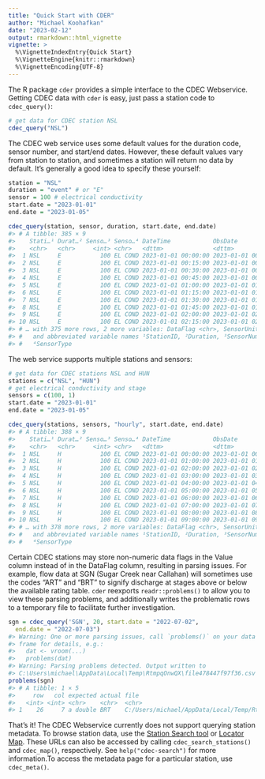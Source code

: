 ```yaml
---
title: "Quick Start with CDER"
author: "Michael Koohafkan"
date: "2023-02-12"
output: rmarkdown::html_vignette
vignette: >
  %\VignetteIndexEntry{Quick Start}
  %\VignetteEngine{knitr::rmarkdown}
  %\VignetteEncoding{UTF-8}
---
```





The R package `cder` provides a simple interface to the CDEC
Webservice. Getting CDEC data with `cder` is easy, just pass a 
station code to `cdec_query()`:


```r
# get data for CDEC station NSL
cdec_query("NSL")
```

The CDEC web service uses some default values for the duration code,
sensor number, and start/end dates. However, these default values vary
from station to station, and sometimes a station will return no data by
default. It's generally a good idea to specify these yourself:


```r
station = "NSL"
duration = "event" # or "E"
sensor = 100 # electrical conductivity
start.date = "2023-01-01"
end.date = "2023-01-05"

cdec_query(station, sensor, duration, start.date, end.date)
#> # A tibble: 385 × 9
#>    Stati…¹ Durat…² Senso…³ Senso…⁴ DateTime            ObsDate             Value
#>    <chr>   <chr>     <int> <chr>   <dttm>              <dttm>              <dbl>
#>  1 NSL     E           100 EL COND 2023-01-01 00:00:00 2023-01-01 00:00:00  6015
#>  2 NSL     E           100 EL COND 2023-01-01 00:15:00 2023-01-01 00:15:00  6019
#>  3 NSL     E           100 EL COND 2023-01-01 00:30:00 2023-01-01 00:30:00  6075
#>  4 NSL     E           100 EL COND 2023-01-01 00:45:00 2023-01-01 00:45:00  6151
#>  5 NSL     E           100 EL COND 2023-01-01 01:00:00 2023-01-01 01:00:00  6283
#>  6 NSL     E           100 EL COND 2023-01-01 01:15:00 2023-01-01 01:15:00  6310
#>  7 NSL     E           100 EL COND 2023-01-01 01:30:00 2023-01-01 01:30:00  6360
#>  8 NSL     E           100 EL COND 2023-01-01 01:45:00 2023-01-01 01:45:00  6408
#>  9 NSL     E           100 EL COND 2023-01-01 02:00:00 2023-01-01 02:00:00  6425
#> 10 NSL     E           100 EL COND 2023-01-01 02:15:00 2023-01-01 02:15:00  6444
#> # … with 375 more rows, 2 more variables: DataFlag <chr>, SensorUnits <chr>,
#> #   and abbreviated variable names ¹​StationID, ²​Duration, ³​SensorNumber,
#> #   ⁴​SensorType
```

The web service supports multiple stations and sensors:


```r
# get data for CDEC stations NSL and HUN
stations = c("NSL", "HUN")
# get electrical conductivity and stage
sensors = c(100, 1)
start.date = "2023-01-01"
end.date = "2023-01-05"

cdec_query(stations, sensors, "hourly", start.date, end.date)
#> # A tibble: 388 × 9
#>    Stati…¹ Durat…² Senso…³ Senso…⁴ DateTime            ObsDate             Value
#>    <chr>   <chr>     <int> <chr>   <dttm>              <dttm>              <dbl>
#>  1 NSL     H           100 EL COND 2023-01-01 00:00:00 2023-01-01 00:00:00  6015
#>  2 NSL     H           100 EL COND 2023-01-01 01:00:00 2023-01-01 01:00:00  6283
#>  3 NSL     H           100 EL COND 2023-01-01 02:00:00 2023-01-01 02:00:00  6425
#>  4 NSL     H           100 EL COND 2023-01-01 03:00:00 2023-01-01 03:00:00  6471
#>  5 NSL     H           100 EL COND 2023-01-01 04:00:00 2023-01-01 04:00:00  6230
#>  6 NSL     H           100 EL COND 2023-01-01 05:00:00 2023-01-01 05:00:00  5925
#>  7 NSL     H           100 EL COND 2023-01-01 06:00:00 2023-01-01 06:00:00  4668
#>  8 NSL     H           100 EL COND 2023-01-01 07:00:00 2023-01-01 07:00:00  3991
#>  9 NSL     H           100 EL COND 2023-01-01 08:00:00 2023-01-01 08:00:00  3700
#> 10 NSL     H           100 EL COND 2023-01-01 09:00:00 2023-01-01 09:00:00  4757
#> # … with 378 more rows, 2 more variables: DataFlag <chr>, SensorUnits <chr>,
#> #   and abbreviated variable names ¹​StationID, ²​Duration, ³​SensorNumber,
#> #   ⁴​SensorType
```

Certain CDEC stations may store non-numeric data flags in the Value
column instead of in the DataFlag column, resulting in parsing issues.
For example, flow data at SGN (Sugar Creek near Callahan) will
sometimes use the codes "ART" and "BRT" to signify discharge at stages
above or below the available rating table. `cder` reexports 
`readr::problems()` to allow you to view these parsing problems, and
additionally writes the problematic rows to a temporary file to
facilitate further investigation.


```r
sgn = cdec_query('SGN', 20, start.date = "2022-07-02",
  end.date = "2022-07-03")
#> Warning: One or more parsing issues, call `problems()` on your data
#> frame for details, e.g.:
#>   dat <- vroom(...)
#>   problems(dat)
#> Warning: Parsing problems detected. Output written to
#> C:\Users\michael\AppData\Local\Temp\RtmpqOnwQX\file478447f97f36.csv
problems(sgn)
#> # A tibble: 1 × 5
#>     row   col expected actual file                                              
#>   <int> <int> <chr>    <chr>  <chr>                                             
#> 1    26     7 a double BRT    C:/Users/michael/AppData/Local/Temp/RtmpqOnwQX/fi…
```

That's it! The CDEC Webservice currently does not support querying 
station metadata. To browse station data, use the 
[Station Search tool](http://cdec.water.ca.gov/dynamicapp/staSearch)
or [Locator Map](https://cdec.water.ca.gov/webgis/?appid=cdecstation). These
URLs can also be accessed by calling `cdec_search_stations()` and 
`cdec_map()`, respectively. See `help("cdec-search")` for more 
information.To access the metadata page for a particular station, use
`cdec_meta()`.
